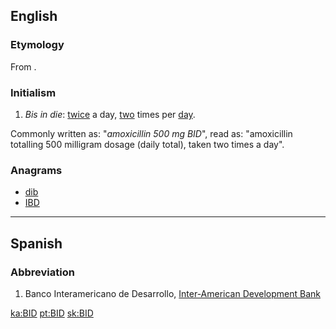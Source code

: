 {{also|bid|bíd|-bid}}

==English==
{{wikipedia|dab=bid}}

===Etymology===
From {{etyl|la|en}} {{term|bis|lang=la}} {{term|lang=la|in}} {{m|la|diē}}.

===Initialism===
{{rfc-header|Initialism}}
{{head|en|initialism}}

# {{context|medicine|lang=en}} ''Bis in die'': [[twice]] a day, [[two]] times per [[day]].
Commonly written as: "''amoxicillin 500 mg BID''",  read as: "amoxicillin totalling 500 milligram dosage (daily total), taken two times a day".

===Anagrams===
* [[dib#English|dib]]
* [[IBD#English|IBD]]

----

==Spanish==

===Abbreviation===
{{rfc-header|Abbreviation}}
{{head|es|abbreviation}}

# Banco Interamericano de Desarrollo, [[Inter-American Development Bank]]

[[ka:BID]]
[[pt:BID]]
[[sk:BID]]